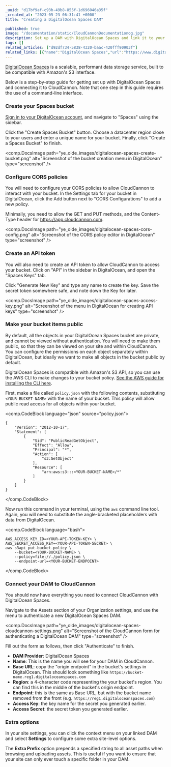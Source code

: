 ```yaml
---
_uuid: "d17bf9af-c93b-49b8-855f-1d696046a35f"
_created_at: "2023-05-23 06:31:41 +0000"
title: "Creating a DigitalOcean Spaces DAM"

published: true
image: "/documentation/static/CloudCannonDocumentationog.jpg"
description: Set up a DAM with DigitalOcean Spaces and link it to your CloudCannon Organization
tags: []
related_articles: ["d92df734-5838-4320-baac-420fff90903f"]
related_links: [{"name":"DigitalOcean Spaces","url":"https://www.digitalocean.com/products/spaces"}, {"name":"AWS CLI","url":"https://docs.aws.amazon.com/cli/latest/userguide/getting-started-install.html"}]
---
```


[DigitalOcean Spaces](https://www.digitalocean.com/products/spaces) is a scalable, performant data storage service, built to be compatible with Amazon's S3 interface. 

Below is a step-by-step guide for getting set up with DigitalOcean Spaces and connecting it to CloudCannon. Note that one step in this guide requires the use of a command-line interface.

### Create your Spaces bucket

[Sign in to your DigitalOcean account](https://cloud.digitalocean.com/), and navigate to "Spaces" using the sidebar.

Click the "Create Spaces Bucket" button. Choose a datacenter region close to your users and enter a unique name for your bucket. Finally, click "Create a Spaces Bucket" to finish.

<comp.DocsImage path="ye_olde_images/digitalocean-spaces-create-bucket.png" alt="Screenshot of the bucket creation menu in DigitalOcean" type="screenshot" />


### Configure CORS policies

You will need to configure your CORS policies to allow CloudCannon to interact with your bucket. In the Settings tab for your bucket in DigitalOcean, click the Add button next to "CORS Configurations" to add a new policy.

Minimally, you need to allow the GET and PUT methods, and the Content-Type header for https://app.cloudcannon.com.

<comp.DocsImage path="ye_olde_images/digitalocean-spaces-cors-config.png" alt="Screenshot of the CORS policy editor in DigitalOcean" type="screenshot" />

### Create an API token

You will also need to create an API token to allow CloudCannon to access your bucket. Click on "API" in the sidebar in DigitalOcean, and open the "Spaces Keys" tab.

Click "Generate New Key" and type any name to create the key. Save the secret token somewhere safe, and note down the Key for later.

<comp.DocsImage path="ye_olde_images/digitalocean-spaces-access-key.png" alt="Screenshot of the menu in DigitalOcean for creating API keys" type="screenshot" />

### Make your bucket items public

By default, all the objects in your DigitalOcean Spaces bucket are private, and cannot be viewed without authentication. You will need to make them public, so that they can be viewed on your site and within CloudCannon. You can configure the permissions on each object separately within DigitalOcean, but ideally we want to make all objects in the bucket public by default.

DigitalOcean Spaces is compatible with Amazon's S3 API, so you can use the AWS CLI to make changes to your bucket policy. [See the AWS guide for installing the CLI here](https://docs.aws.amazon.com/cli/latest/userguide/getting-started-install.html).

First, make a file called `policy.json` with the following contents, substituting `<YOUR-BUCKET-NAME>` with the name of your bucket. This policy will allow public read access for all objects within your bucket.

<comp.CodeBlock language="json" source="policy.json">
```
{
    "Version": "2012-10-17",
    "Statement": [
        {
            "Sid": "PublicReadGetObject",
            "Effect": "Allow",
            "Principal": "*",
            "Action": [
                "s3:GetObject"
            ],
            "Resource": [
                "arn:aws:s3:::<YOUR-BUCKET-NAME>/*"
            ]
        }
    ]
}
```
</comp.CodeBlock>

Now run this command in your terminal, using the `aws` command line tool. Again, you will need to substitute the angle-bracketed placeholders with data from DigitalOcean.

<comp.CodeBlock language="bash">
```
AWS_ACCESS_KEY_ID=<YOUR-API-TOKEN-KEY> \
AWS_SECRET_ACCESS_KEY=<YOUR-API-TOKEN-SECRET> \
aws s3api put-bucket-policy \
    --bucket=<YOUR-BUCKET-NAME> \
    --policy=file://./policy.json \
    --endpoint-url=<YOUR-BUCKET-ENDPOINT>
```
</comp.CodeBlock>

### Connect your DAM to CloudCannon

You should now have everything you need to connect CloudCannon with DigitalOcean Spaces.

Navigate to the Assets section of your Organization settings, and use the menu to authenticate a new DigitalOcean Spaces DAM.

<comp.DocsImage path="ye_olde_images/digitalocean-spaces-cloudcannon-settings.png" alt="Screenshot of the CloudCannon form for authenticating a DigitalOcean DAM" type="screenshot" />

Fill out the form as follows, then click "Authenticate" to finish.

* **DAM Provider**: DigitalOcean Spaces
* **Name**: This is the name you will see for your DAM in CloudCannon.
* **Base URL**: copy the "origin endpoint" in the bucket's settings in DigitalOcean. This should look something like `https://bucket-name.reg1.digitaloceanspaces.com`
* **Region**: a 4-character code representing the your bucket's region. You can find this in the middle of the bucket's origin endpoint.
* **Endpoint**: this is the same as Base URL, but with the bucket name removed from the front (e.g. `https://reg1.digitaloceanspaces.com`)
* **Access Key**: the key name for the secret you generated earlier.
* **Access Secret**: the secret token you generated earlier.

### Extra options

In your site settings, you can click the context menu on your linked DAM and select **Settings** to configure some extra site-level options.

The **Extra Prefix** option prepends a specified string to all asset paths when browsing and uploading assets. This is useful if you want to ensure that your site can only ever touch a specific folder in your DAM.


